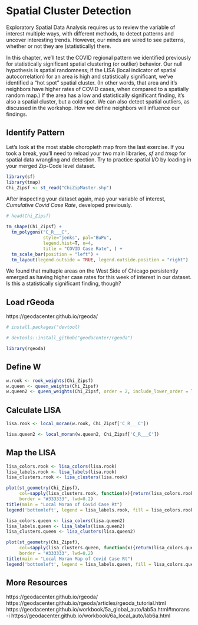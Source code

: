 # Spatial Cluster Detection

Exploratory Spatial Data Analysis requires us to review the variable of interest multiple ways, with different methods, to detect patterns and uncover interesting trends. However, our minds are wired to see patterns, whether or not they are (statistically) there. 

In this chapter, we'll test the COVID regional pattern we identified previously for statistically significant spatial clustering (or outlier) behavior. Our null hypothesis is spatial randomness; if the LISA (local indicator of spatial autocorrelation) for an area is high and statistically significant, we've identified a "hot spot" spatial cluster. (In other words, that area and it's neighbors have higher rates of COVID cases, when compared to a spatially random map.) If the area has a low and statistically significant finding, it's also a spatial cluster, but a cold spot. We can also detect spatial outliers, as discussed in the workshop. How we define neighbors will influence our findings.
 
## Identify Pattern
Let's look at the most stable choropleth map from the last exercise. If you took a break, you'll need to reload your two main libraries, *sf* and *tmap* for spatial data wrangling and detection. Try to practice spatial I/O by loading in your merged Zip-Code level dataset.

```r
library(sf)
library(tmap)
Chi_Zipsf <- st_read("ChiZipMaster.shp")
```

After inspecting your dataset again, map your variable of interest, *Cumulative Covid Case Rate*, developed previously. 

```r
# head(Chi_Zipsf) 

tm_shape(Chi_Zipsf) +
  tm_polygons("C_R___C", 
              style="jenks", pal="BuPu",
              legend.hist=T, n=4,
              title = "COVID Case Rate", ) + 
  tm_scale_bar(position = "left") + 
  tm_layout(legend.outside = TRUE, legend.outside.position = "right")

```

We found that multuple areas on the West Side of Chicago persistently emerged as having higher case rates for this week of interest in our dataset. Is this a statistically significant finding, though?

## Load rGeoda 

https://geodacenter.github.io/rgeoda/ 

```r
# install.packages("devtool)

# devtools::install_github("geodacenter/rgeoda")

library(rgeoda)
```


## Define W

```r

w.rook <- rook_weights(Chi_Zipsf)
w.queen <- queen_weights(Chi_Zipsf)
w.queen2 <- queen_weights(Chi_Zipsf, order = 2, include_lower_order = TRUE)
```

## Calculate LISA

```r
lisa.rook <- local_moran(w.rook, Chi_Zipsf['C_R___C'])

lisa.queen2 <- local_moran(w.queen2, Chi_Zipsf['C_R___C'])
```

## Map the LISA

```r
lisa_colors.rook <- lisa_colors(lisa.rook)
lisa_labels.rook <- lisa_labels(lisa.rook)
lisa_clusters.rook <- lisa_clusters(lisa.rook)

plot(st_geometry(Chi_Zipsf), 
     col=sapply(lisa_clusters.rook, function(x){return(lisa_colors.rook[[x+1]])}), 
     border = "#333333", lwd=0.2)
title(main = "Local Moran of Covid Case Rt")
legend('bottomleft', legend = lisa_labels.rook, fill = lisa_colors.rook, border = "#eeeeee")
```


```r
lisa_colors.queen <- lisa_colors(lisa.queen2)
lisa_labels.queen <- lisa_labels(lisa.queen2)
lisa_clusters.queen <- lisa_clusters(lisa.queen2)

plot(st_geometry(Chi_Zipsf), 
     col=sapply(lisa_clusters.queen, function(x){return(lisa_colors.queen[[x+1]])}), 
     border = "#333333", lwd=0.2)
title(main = "Local Moran Map of Covid Case Rt")
legend('bottomleft', legend = lisa_labels.queen, fill = lisa_colors.queen)
```

## More Resources {-}
https://geodacenter.github.io/rgeoda/
https://geodacenter.github.io/rgeoda/articles/rgeoda_tutorial.html
https://geodacenter.github.io/workbook/5a_global_auto/lab5a.html#morans-i
https://geodacenter.github.io/workbook/6a_local_auto/lab6a.html